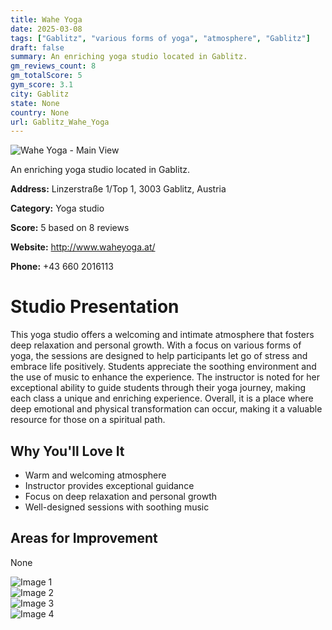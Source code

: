 ```yaml
---
title: Wahe Yoga
date: 2025-03-08
tags: ["Gablitz", "various forms of yoga", "atmosphere", "Gablitz"]  
draft: false
summary: An enriching yoga studio located in Gablitz.
gm_reviews_count: 8
gm_totalScore: 5
gym_score: 3.1
city: Gablitz
state: None
country: None
url: Gablitz_Wahe_Yoga
---
```


<div className="aspect-[16/9] relative my-8">
  <img 
    src="https://lh5.googleusercontent.com/p/AF1QipOR2NiV2RNbRMEQBqyv9583tls9-BmHqpTeGG5g=w1920-h1080-k-no"
    alt="Wahe Yoga - Main View"
    className="object-cover absolute inset-0 w-full h-full rounded-lg"
  />
</div>

An enriching yoga studio located in Gablitz.

**Address:** Linzerstraße 1/Top 1, 3003 Gablitz, Austria

**Category:** Yoga studio

**Score:** 5 based on 8 reviews

**Website:** http://www.waheyoga.at/

**Phone:** +43 660 2016113

# Studio Presentation

This yoga studio offers a welcoming and intimate atmosphere that fosters deep relaxation and personal growth. With a focus on various forms of yoga, the sessions are designed to help participants let go of stress and embrace life positively. Students appreciate the soothing environment and the use of music to enhance the experience. The instructor is noted for her exceptional ability to guide students through their yoga journey, making each class a unique and enriching experience. Overall, it is a place where deep emotional and physical transformation can occur, making it a valuable resource for those on a spiritual path.

## Why You'll Love It

- Warm and welcoming atmosphere
- Instructor provides exceptional guidance
- Focus on deep relaxation and personal growth
- Well-designed sessions with soothing music

## Areas for Improvement

None

<div className="grid grid-cols-1 xl:grid-cols-2 gap-4 my-8">
<div className="aspect-[4/3] relative"><img src="https://lh3.googleusercontent.com/gps-cs-s/AB5caB8M7P9qGsNZRxDL6NEscSEooJMnBVSCwjXAEJAPsge7pBGoALPSuFwMwORU_dp7rgeDKc4SQYI71sWyp56aPVlgtEhXQMXpyVQTPJM836zAC_S2QT5R1gxnMFaK6l3TUVudGz9a3Q=w1920-h1080-k-no" alt="Image 1" className="object-cover absolute inset-0 w-full h-full rounded-lg" /></div>
<div className="aspect-[4/3] relative"><img src="https://lh5.googleusercontent.com/p/AF1QipMtNBuulHG0WalybNjIaXinxaLTe_8ro_WJkZS4=w1920-h1080-k-no" alt="Image 2" className="object-cover absolute inset-0 w-full h-full rounded-lg" /></div>
<div className="aspect-[4/3] relative"><img src="https://lh3.googleusercontent.com/gps-cs-s/AB5caB-6WP6jpcdE64_ufmsmqPjqqwnaWxXhYYP0JUg_f0eUECcZ9PIBkclGQhCDaO4YStIg4QNc55WRC-rKQd2B1nYkzHOyI1taV2kH327gNo94i9iioABWHNlK0K6ak8qn-I6Qet7U=w1920-h1080-k-no" alt="Image 3" className="object-cover absolute inset-0 w-full h-full rounded-lg" /></div>
<div className="aspect-[4/3] relative"><img src="https://lh3.googleusercontent.com/gps-cs-s/AB5caB_A_Cf31-_GDhJQwfVbAXV-18a8qPqIF0nmJOiMOfRcWslroOUQG1K73zinp2iXA_KlGSR6NunGnlRJ_ZT_Nji_3BYYsUgMz1OwRf4n4abLMs0s23fOSJFkk5dZcQbNya42MiX-yw=w1920-h1080-k-no" alt="Image 4" className="object-cover absolute inset-0 w-full h-full rounded-lg" /></div>
</div>